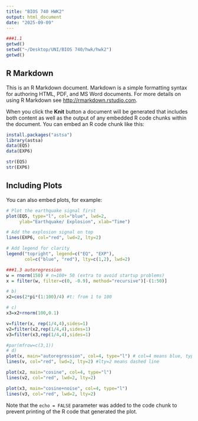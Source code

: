 ```yaml
---
title: "BIOS 740 HWK2"
output: html_document
date: "2025-09-09"
---
```


```r
###1.1
getwd()
setwd("~/Desktop/UNI/BIOS 740/hwk/hwk2")
getwd()
```

## R Markdown

This is an R Markdown document. Markdown is a simple formatting syntax for authoring HTML, PDF, and MS Word documents. For more details on using R Markdown see <http://rmarkdown.rstudio.com>.

When you click the **Knit** button a document will be generated that includes both content as well as the output of any embedded R code chunks within the document. You can embed an R code chunk like this:

```r
install.packages("astsa")
library(astsa)
data(EQ5)
data(EXP6)
```

```r
str(EQ5)
str(EXP6)
```

## Including Plots

You can also embed plots, for example:

```r
# Plot the earthquake signal first
plot(EQ5, type="l", col="blue", lwd=2,
     ylab="Earthquake/ Explosion", xlab="Time")

# Add the explosion signal on top
lines(EXP6, col="red", lwd=2, lty=2)

# Add legend for clarity
legend("topright", legend=c("EQ", "EXP"),
       col=c("blue", "red"), lty=c(1,2), lwd=2)
```

```r
###1.3 autoregression
w = rnorm(150) # n=100+ 50 (extra to avoid startup problems)
x = filter(w, filter=c(0, -0.9), method="recursive")[-(1:50)]

# b)
x2=cos(2*pi*(1:100)/4) #t: from 1 to 100

# c)
x3=x2+rnorm(100,0.1)

v=filter(x, rep(1/4,4),sides=1)
v2=filter(x2,rep(1/4,4),sides=1)
v3=filter(x3,rep(1/4,4),sides=1)
```

```r
#par(mfrow=c(3,1))  
# d)
plot(x, main="autoregression", col=4, type="l") # col=4 means blue, type="l" means using line instead of dot
lines(v, col="red", lwd=2, lty=2) #lty=2 means dashed line

plot(x2, main="cosine", col=4, type="l")
lines(v2, col="red", lwd=2, lty=2)

plot(x3, main="cosine+noise", col=4, type="l")
lines(v3, col="red", lwd=2, lty=2)
```


Note that the `echo = FALSE` parameter was added to the code chunk to prevent printing of the R code that generated the plot.
